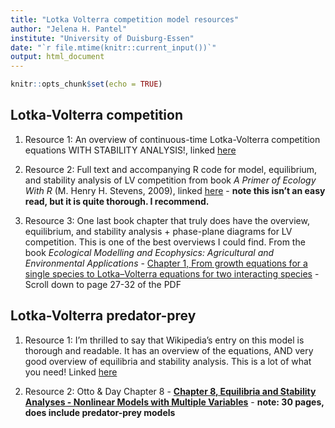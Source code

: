 ```yaml
---
title: "Lotka Volterra competition model resources"
author: "Jelena H. Pantel"
institute: "University of Duisburg-Essen"
date: "`r file.mtime(knitr::current_input())`"
output: html_document
---
```


```r
knitr::opts_chunk$set(echo = TRUE)
```

## Lotka-Volterra competition

1. Resource 1: An overview of continuous-time Lotka-Volterra competition equations WITH STABILITY ANALYSIS!, linked [here](https://www.uwyo.edu/dbmcd/popecol/marlects/lect20.html)

2. Resource 2: Full text and accompanying R code for model, equilibrium, and stability analysis of LV competition from book *A Primer of Ecology With R* (M. Henry H. Stevens, 2009), linked [here](https://hankstevens.github.io/Primer-of-Ecology/competition.html) - **note this isn't an easy read, but it is quite thorough. I recommend.**

3. Resource 3: One last book chapter that truly does have the overview, equilibrium, and stability analysis + phase-plane diagrams for LV competition. This is one of the best overviews I could find. From the book *Ecological Modelling and Ecophysics: Agricultural and Environmental Applications* - [Chapter 1, From growth equations for a single species to Lotka–Volterra equations for two interacting species](Fort_Ch1.pdf) - Scroll down to page 27-32 of the PDF

## Lotka-Volterra predator-prey

1. Resource 1: I'm thrilled to say that Wikipedia's entry on this model is thorough and readable. It has an overview of the equations, AND very good overview of equilibria and stability analysis. This is a lot of what you need! Linked [here](https://en.wikipedia.org/wiki/Lotka–Volterra_equations)

2. Resource 2: Otto & Day Chapter 8 - [__Chapter 8, Equilibria and Stability Analyses - Nonlinear Models with Multiple Variables__](./media/OttoDay_Ch8.pdf) - **note: 30 pages, does include predator-prey models**